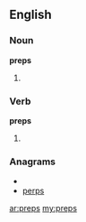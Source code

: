 ==English==
===Noun===
'''preps'''
# {{plural of|[[prep]]}}

===Verb===
'''preps'''
# {{third-person singular of|[[prep]]}}

===Anagrams===
* {{alphagram|epprs}}
* [[perps#English|perps]]

[[ar:preps]]
[[my:preps]]